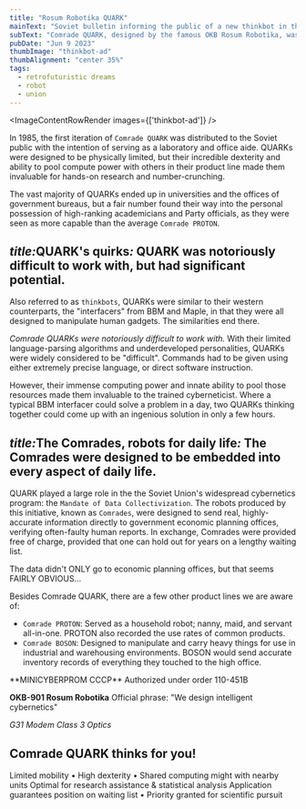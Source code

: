 ```yaml
---
title: "Rosum Robotika QUARK"
mainText: "Soviet bulletin informing the public of a new thinkbot in the late 1980s."
subText: "Comrade QUARK, designed by the famous OKB Rosum Robotika, was targeted towards laboratories and government offices, but some found their way into the households of upper-level bureaucrats."
pubDate: "Jun 9 2023"
thumbImage: "thinkbot-ad"
thumbAlignment: "center 35%"
tags:
  - retrofuturistic dreams
  - robot
  - union
---
```



<ImageContentRowRender 
  images={['thinkbot-ad']}
/>

In 1985, the first iteration of `Comrade QUARK` was distributed to the Soviet public with the intention of serving as a laboratory and office aide. QUARKs were designed to be physically limited, but their incredible dexterity and ability to pool compute power with others in their product line made them invaluable for hands-on research and number-crunching.

The vast majority of QUARKs ended up in universities and the offices of government bureaus, but a fair number found their way into the personal possession of high-ranking academicians and Party officials, as they were seen as more capable than the average `Comrade PROTON`.

## <span class="short"><i>title:</i>QUARK's quirks<i>:</i></span> QUARK was notoriously difficult to work with, but had significant potential.

Also referred to as `thinkbots`, QUARKs were similar to their western counterparts, the "interfacers" from BBM and Maple, in that they were all designed to manipulate human gadgets. The similarities end there.

*Comrade QUARKs were notoriously difficult to work with.* With their limited language-parsing algorithms and underdeveloped personalities, QUARKs were widely considered to be "difficult". Commands had to be given using either extremely precise language, or direct software instruction.

However, their immense computing power and innate ability to pool those resources made them invaluable to the trained cyberneticist. Where a typical BBM interfacer could solve a problem in a day, two QUARKs thinking together could come up with an ingenious solution in only a few hours.

## <span class="short"><i>title:</i>The Comrades, robots for daily life<i>:</i></span> The Comrades were designed to be embedded into every aspect of daily life.

QUARK played a large role in the the Soviet Union's widespread cybernetics program: the `Mandate of Data Collectivization`. The robots produced by this initiative, known as `Comrades`, were designed to send real, highly-accurate information directly to government economic planning offices, verifying often-faulty human reports. In exchange, Comrades were provided free of charge, provided that one can hold out for years on a lengthy waiting list.

<QuoteContentRowRender author={AuthorUniserve}>
The data didn't ONLY go to economic planning offices, but that seems FAIRLY OBVIOUS...
</QuoteContentRowRender>

Besides Comrade QUARK, there are a few other product lines we are aware of:

- `Comrade PROTON`: Served as a household robot; nanny, maid, and servant all-in-one. PROTON also recorded the use rates of common products.
- `Comrade BOSON`: Designed to manipulate and carry heavy things for use in industrial and warehousing environments. BOSON would send accurate inventory records of everything they touched to the high office.

<QuoteContentRowRender author={AuthorCAN} transcription>
**MINICYBERPROM CCCP**
Authorized under order 110-451B

**OKB-901 Rosum Robotika**
Official phrase: "We design intelligent cybernetics"

*G31 Modem*
*Class 3 Optics*

## Comrade QUARK thinks for you!

Limited mobility • High dexterity • Shared computing might with nearby units
Optimal for research assistance & statistical analysis
Application guarantees position on waiting list • Priority granted for scientific pursuit
</QuoteContentRowRender>